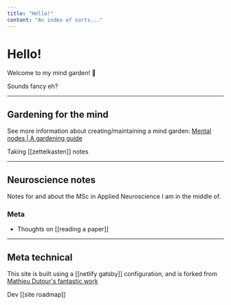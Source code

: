 ```yaml
---
title: "Hello!"
content: "An index of sorts..."
---
```


# Hello!

Welcome to my mind garden! 🌱

Sounds fancy eh?

---

## Gardening for the mind

See more information about creating/maintaining a mind garden: [Mental nodes | A gardening guide](https://www.mentalnodes.com/a-gardening-guide-for-your-mind)

Taking [[zettelkasten]] notes

---

## Neuroscience notes

Notes for and about the MSc in Applied Neuroscience I am in the middle of.

### Meta 

* Thoughts on [[reading a paper]]

---

## Meta technical

This site is built using a [[netlify gatsby]] configuration, and is forked from [Mathieu Dutour's fantastic work](https://mathieudutour.github.io/gatsby-digital-garden/)

Dev [[site roadmap]]